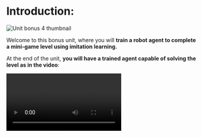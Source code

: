 # Introduction:

<img src="https://huggingface.co/datasets/huggingface-deep-rl-course/course-images/resolve/main/en/unit13/thumbnail.png" alt="Unit bonus 4 thumbnail"/>

Welcome to this bonus unit, where you will **train a robot agent to complete a mini-game level using imitation learning.**

At the end of the unit, **you will have a trained agent capable of solving the level as in the video**:

<video src="https://huggingface.co/datasets/huggingface-deep-rl-course/course-images/resolve/main/en/unit13/onnx_inference_test.mp4" type="video/mp4" controls autoplay loop mute />


## Objectives:

- Learn how to use imitation learning with Godot RL Agents by training an agent to complete a mini-game environment using human-recorded expert demonstrations.

## Prerequisites and requirements:

- It is recommended that you complete the previous chapter ([Godot RL Agents](https://huggingface.co/learn/deep-rl-course/unitbonus3/godotrl)) before starting this tutorial,
- Some familiarity with Godot is recommended, although completing the tutorial does not require any gdscript coding knowledge,
- Godot with .NET support (tested to work with [4.3.dev5 .NET](https://godotengine.org/article/dev-snapshot-godot-4-3-dev-5/), may work with newer versions too),
- Godot RL Agents (you can use `pip install godot-rl` in the venv/conda env),
- [Imitation library](train-our-robot.mdx),
- Time: ~1-2 hours to complete the project and training. It can be outside of this range depending on the hardware used.
